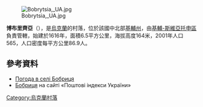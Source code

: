 [[Image:Bobrytsia,_UA.jpg|right]]

{{coord|50|21|1|N|30|11|29|E|scale:30000|display=title}}

'''博布里齊亞'''（{{lang-uk|Бобриця}}），是[[烏克蘭|烏克蘭]]的村落，位於該國中北部[[基輔州|基輔州]]，由[[基輔-斯維亞托申區|基輔-斯維亞托申區]]負責管轄，始建於1616年，面積6.5平方公里，海拔高度164米，2001年人口565，人口密度每平方公里86.9人。

==參考資料==
* [http://weather.in.ua/ua/kievskaja/1542 Погода в селі Бобриця] {{Wayback|url=http://weather.in.ua/ua/kievskaja/1542 |date=20170615185245 }}
* [http://areacode.com.ua/ua/6001/bobritsya.html Бобриця]{{dead link|date=2017年11月 |bot=InternetArchiveBot |fix-attempted=yes }} на сайті «Поштові індекси України»

{{Ukraine-geo-stub}}
[[Category:烏克蘭村落|Category:烏克蘭村落]]